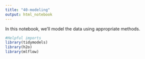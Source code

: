 ```yaml
---
title: "40-modeling"
output: html_notebook
---
```


In this notebook, we'll model the data using appropriate methods.

```r
#Helpful imports
library(tidymodels)
library(h2o)
library(mlflow)
```

